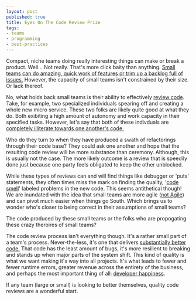 ```yaml
---
layout: post
published: true
title: Eyes On The Code Review Prize
tags: 
- teams
- programming
- best-practices
---
```


Compact, niche teams doing really interesting things can make or break a product. 
Well... Not really. 
That's more click baity than anything. 
[Small teams can do amazing, quick work of features or trim up a backlog full of issues.][1] 
However, the capacity of small teams isn't constrained by their size. 
Or lack thereof.

No, what holds back small teams is their ability to effectively [review code][2]. 
Take, for example, two specialized individuals spearing off and creating a whole new micro service. 
These two folks are likely quite good at what they do. 
Both exibiting a high amount of autonomy and work capacity in their specified tasks. 
However, let's say that both of these indivduals are [completely illiterate towards one another's code.][3]

Who do they turn to when they have produced a swath of refactorings through their code base? 
They could ask one another and hope that the resulting code review will be more substance than ceremony. 
Although, this is usually not the case. 
The more likely outcome is a review that is speedily done just because one party feels obligated to keep the other unblocked. 

While these types of reviews can and will find things like debugger or 'puts' statements, 
they often times miss the mark on finding the quality, '[code smell][4]' labeled problems in the new code. 
This seems antithetical though! 
We are inundated with the idea that small teams are more agile ([not Agile][5]) and can pivot much easier when things go South. 
Which brings us to wonder who's closer to being correct in their assumptions of small teams?

The code produced by these small teams or the folks who are propogating these crazy theroires of small teams?

The code review process isn't everything though. 
It's a rather small part of a team's process. 
Never-the-less, it's one that delivers [substantially better code.][6] 
That code has the least amount of bugs, 
it's more resilient to breaking and 
stands up when major parts of the system shift. 
This kind of quality is what we want making it's way into all projects. 
It's what leads to fewer and fewer runtime errors, 
greater revenue across the entirety of the business, 
and perhaps the most important thing of all: 
[developer happiness][6].

If any team (large or small) is looking to better themselves, 
quality code reviews are a wonderful start.

[1]: https://blog.bufferapp.com/small-teams-why-startups-often-win-against-google-and-facebook-the-science-behind-why-smaller-teams-get-more-done
[2]: https://blog.codinghorror.com/code-reviews-just-do-it/
[3]: https://www.edutopia.org/blog/code-literacy-21st-century-requirement-douglas-rushkoff
[4]: https://sourcemaking.com/refactoring
[5]: https://www.youtube.com/watch?v=a-BOSpxYJ9M
[6]: https://blog.codacy.com/impact-of-code-reviews-on-developer-productivity-and-code-quality-bfd88d967db8
